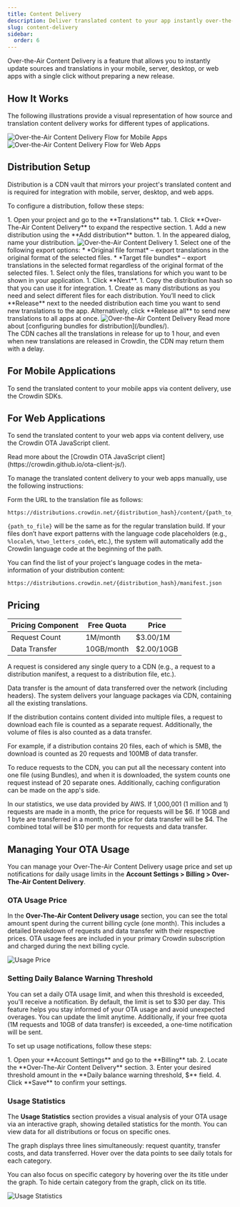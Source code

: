 ```yaml
---
title: Content Delivery
description: Deliver translated content to your app instantly over-the-air
slug: content-delivery
sidebar:
  order: 6
---
```



Over-the-Air Content Delivery is a feature that allows you to instantly update sources and translations in your mobile, server, desktop, or web apps with a single click without preparing a new release.

## How It Works

The following illustrations provide a visual representation of how source and translation content delivery works for different types of applications.

<Tabs>
  <TabItem label="Mobile, Server and Desktop Apps">
    <Image src={mobileFlow} alt="Over-the-Air Content Delivery Flow for Mobile Apps" />
  </TabItem>
  <TabItem label="Web Apps">
    <Image src={webFlow} alt="Over-the-Air Content Delivery Flow for Web Apps" />
  </TabItem>
</Tabs>

## Distribution Setup

Distribution is a CDN vault that mirrors your project's translated content and is required for integration with mobile, server, desktop, and web apps.

To configure a distribution, follow these steps:

<Steps>
  1. Open your project and go to the **Translations** tab.
  1. Click **Over-The-Air Content Delivery** to expand the respective section.
  1. Add a new distribution using the <Icon name="mdi:plus" class="inline-icon" /> **Add distribution** button.
  1. In the appeared dialog, name your distribution. <Image src={addDistribution} alt="Over-the-Air Content Delivery" class="width-lg" />
  1. Select one of the following export options:
      * *Original file format* &ndash; export translations in the original format of the selected files.
      * *Target file bundles* &ndash; export translations in the selected format regardless of the original format of the selected files.
  1. Select only the files, translations for which you want to be shown in your application.
  1. Click **Next**.
  1. Copy <Icon name="mdi:content-copy" class="inline-icon" /> the distribution hash so that you can use it for integration.
  1. Create as many distributions as you need and select different files for each distribution. You’ll need to click **Release** next to the needed distribution each time you want to send new translations to the app. Alternatively, click **Release all** to send new translations to all apps at once. <Image src={releaseDistribution} alt="Over-the-Air Content Delivery" />
</Steps>

<ReadMore>
  Read more about [configuring bundles for distribution](/bundles/).
</ReadMore>

<Aside>
  The CDN caches all the translations in release for up to 1 hour, and even when new translations are released in Crowdin, the CDN may return them with a delay.
</Aside>

## For Mobile Applications

To send the translated content to your mobile apps via content delivery, use the Crowdin SDKs.

<CardGrid>
  <LinkCard
    title="iOS SDK"
    href="https://crowdin.github.io/mobile-sdk-ios/"
    target="_blank"
  />
  <LinkCard
    title="Android SDK"
    href="https://crowdin.github.io/mobile-sdk-android/"
    target="_blank"
  />
  <LinkCard
    title="Flutter SDK"
    href="https://store.crowdin.com/flutter"
    target="_blank"
  />
  <LinkCard
    title="React Native SDK"
    href="https://store.crowdin.com/react-native-sdk"
    target="_blank"
  />
</CardGrid>

## For Web Applications

To send the translated content to your web apps via content delivery, use the Crowdin OTA JavaScript client.

<ReadMore>
  Read more about the [Crowdin OTA JavaScript client](https://crowdin.github.io/ota-client-js/).
</ReadMore>

To manage the translated content delivery to your web apps manually, use the following instructions:

Form the URL to the translation file as follows:

```shell
https://distributions.crowdin.net/{distribution_hash}/content/{path_to_file}
```

`{path_to_file}` will be the same as for the regular translation build. If your files don’t have export patterns with the language code placeholders (e.g., `%locale%`, `%two_letters_code%`, etc.), the system will automatically add the Crowdin language code at the beginning of the path.

You can find the list of your project's language codes in the meta-information of your distribution content:

```shell
https://distributions.crowdin.net/{distribution_hash}/manifest.json
```

## Pricing

| **Pricing Component** | **Free Quota** | **Price**     |
|-----------------------|----------------|---------------|
| Request Count         | 1M/month       | $3.00/1M      |
| Data Transfer         | 10GB/month     | $2.00/10GB    |

A request is considered any single query to a CDN (e.g., a request to a distribution manifest, a request to a distribution file, etc.).

Data transfer is the amount of data transferred over the network (including headers). The system delivers your language packages via CDN, containing all the existing translations.

If the distribution contains content divided into multiple files, a request to download each file is counted as a separate request. Additionally, the volume of files is also counted as a data transfer.

For example, if a distribution contains 20 files, each of which is 5MB, the download is counted as 20 requests and 100MB of data transfer.

To reduce requests to the CDN, you can put all the necessary content into one file (using Bundles), and when it is downloaded, the system counts one request instead of 20 separate ones. Additionally, caching configuration can be made on the app's side.

In our statistics, we use data provided by AWS. If 1,000,001 (1 million and 1) requests are made in a month, the price for requests will be $6. If 10GB and 1 byte are transferred in a month, the price for data transfer will be $4. The combined total will be $10 per month for requests and data transfer.

## Managing Your OTA Usage

You can manage your Over-The-Air Content Delivery usage price and set up notifications for daily usage limits in the **Account Settings > Billing > Over-The-Air Content Delivery**.

### OTA Usage Price

In the **Over-The-Air Content Delivery usage** section, you can see the total amount spent during the current billing cycle (one month). This includes a detailed breakdown of requests and data transfer with their respective prices. OTA usage fees are included in your primary Crowdin subscription and charged during the next billing cycle.

<Image src={usagePrice} alt="Usage Price" />

### Setting Daily Balance Warning Threshold

You can set a daily OTA usage limit, and when this threshold is exceeded, you'll receive a notification. By default, the limit is set to $30 per day. This feature helps you stay informed of your OTA usage and avoid unexpected overages. You can update the limit anytime. Additionally, if your free quota (1M requests and 10GB of data transfer) is exceeded, a one-time notification will be sent.

To set up usage notifications, follow these steps:

<Steps>
  1. Open your **Account Settings** and go to the **Billing** tab.
  2. Locate the **Over-The-Air Content Delivery** section.
  3. Enter your desired threshold amount in the **Daily balance warning threshold, $** field.
  4. Click **Save** to confirm your settings.
</Steps>

### Usage Statistics

The **Usage Statistics** section provides a visual analysis of your OTA usage via an interactive graph, showing detailed statistics for the month. You can view data for all distributions or focus on specific ones.

The graph displays three lines simultaneously: request quantity, transfer costs, and data transferred. Hover over the data points to see daily totals for each category.

You can also focus on specific category by hovering over the its title under the graph. To hide certain category from the graph, click on its title.

<Image src={usageStats} alt="Usage Statistics" />
